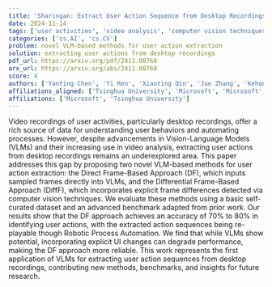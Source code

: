 ```yaml
---
title: 'Sharingan: Extract User Action Sequence from Desktop Recordings'
date: 2024-11-14
tags: ['user activities', 'video analysis', 'computer vision techniques', 'Robotic Process Automation', 'user action extraction', 'Vision-Language Models', 'desktop recordings']
categories: ['cs.AI', 'cs.CV']
problem: novel VLM-based methods for user action extraction
solution: extracting user actions from desktop recordings
pdf_url: https://arxiv.org/pdf/2411.08768
arx_url: https://arxiv.org/abs/2411.08768
score: 4
authors: ['Yanting Chen', 'Yi Ren', 'Xiaoting Qin', 'Jue Zhang', 'Kehong Yuan', 'Lu Han', 'Qingwei Lin', 'Dongmei Zhang', 'Saravan Rajmohan', 'Qi Zhang']
affiliations_aligned: ['Tsinghua University', 'Microsoft', 'Microsoft', 'Microsoft', 'Tsinghua University', 'Microsoft', 'Microsoft', 'Microsoft', 'Microsoft', 'Microsoft']
affiliations: ['Microsoft', 'Tsinghua University']
---
```



Video recordings of user activities, particularly desktop recordings, offer a rich source of data for understanding user behaviors and automating processes. However, despite advancements in Vision-Language Models (VLMs) and their increasing use in video analysis, extracting user actions from desktop recordings remains an underexplored area. This paper addresses this gap by proposing two novel VLM-based methods for user action extraction: the Direct Frame-Based Approach (DF), which inputs sampled frames directly into VLMs, and the Differential Frame-Based Approach (DiffF), which incorporates explicit frame differences detected via computer vision techniques. We evaluate these methods using a basic self-curated dataset and an advanced benchmark adapted from prior work. Our results show that the DF approach achieves an accuracy of 70% to 80% in identifying user actions, with the extracted action sequences being re-playable though Robotic Process Automation. We find that while VLMs show potential, incorporating explicit UI changes can degrade performance, making the DF approach more reliable. This work represents the first application of VLMs for extracting user action sequences from desktop recordings, contributing new methods, benchmarks, and insights for future research.